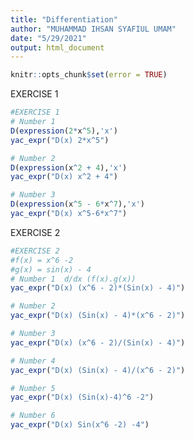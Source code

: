 ```yaml
---
title: "Differentiation"
author: "MUHAMMAD IHSAN SYAFIUL UMAM"
date: "5/29/2021"
output: html_document
---
```


```r
knitr::opts_chunk$set(error = TRUE)
```


EXERCISE 1
```r
#EXERCISE 1
# Number 1
D(expression(2*x^5),'x')
yac_expr("D(x) 2*x^5")
```

```r
# Number 2
D(expression(x^2 + 4),'x')
yac_expr("D(x) x^2 + 4")
```
```r
# Number 3
D(expression(x^5 - 6*x^7),'x')
yac_expr("D(x) x^5-6*x^7")
```

EXERCISE 2
```r
#EXERCISE 2
#f(x) = x^6 -2         
#g(x) = sin(x) - 4
# Number 1  d/dx (f(x).g(x))
yac_expr("D(x) (x^6 - 2)*(Sin(x) - 4)")

```
```r
# Number 2
yac_expr("D(x) (Sin(x) - 4)*(x^6 - 2)")
```
```r
# Number 3
yac_expr("D(x) (x^6 - 2)/(Sin(x) - 4)")
```

```r
# Number 4
yac_expr("D(x) (Sin(x) - 4)/(x^6 - 2)")

```
```r
# Number 5
yac_expr("D(x) (Sin(x)-4)^6 -2")
```
```r
# Number 6
yac_expr("D(x) Sin(x^6 -2) -4")
```

